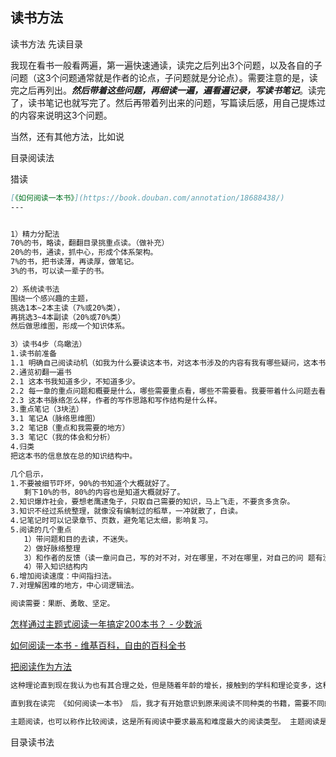 




## 读书方法


读书方法 先读目录

我现在看书一般看两遍，第一遍快速通读，读完之后列出3个问题，以及各自的子问题（这3个问题通常就是作者的论点，子问题就是分论点）。需要注意的是，读完之后再列出。***然后带着这些问题，再细读一遍，遍看遍记录，写读书笔记***。读完了，读书笔记也就写完了。然后再带着列出来的问题，写篇读后感，用自己提炼过的内容来说明这3个问题。

当然，还有其他方法，比如说

目录阅读法

猎读


```markdown
[《如何阅读一本书》](https://book.douban.com/annotation/18688438/)
---


1）精力分配法
70%的书，略读，翻翻目录挑重点读。（做补充）
20%的书，通读，抓中心，形成个体系架构。
7%的书，把书读薄，再读厚，做笔记。
3%的书，可以读一辈子的书。

2）系统读书法
围绕一个感兴趣的主题，
挑选1本~2本主读（7%或20%类），
再挑选3~4本副读（20%或70%类）
然后做思维图，形成一个知识体系。

3）读书4步（鸟瞰法）
1.读书前准备
1.1 明确自己阅读动机（如我为什么要读这本书，对这本书涉及的内容有我有哪些疑问，这本书占我总系统什么地位），选择合适的精力分配。
2.通览初翻一遍书
2.1 这本书我知道多少，不知道多少。
2.2 每一章的重点问题和概要是什么，哪些需要重点看，哪些不需要看。我要带着什么问题去看。
2.3 这本书脉络怎么样，作者的写作思路和写作结构是什么样。
3.重点笔记（3块法）
3.1 笔记A（脉络思维图）
3.2 笔记B（重点和我需要的地方）
3.3 笔记C（我的体会和分析）
4.归类
把这本书的信息放在总的知识结构中。

几个启示，
1.不要被细节吓坏，90%的书知道个大概就好了。
   剩下10%的书，80%的内容也是知道大概就好了。
2.知识爆炸社会，要想老鹰逮兔子，只取自己需要的知识，马上飞走，不要贪多贪杂。
3.知识不经过系统整理，就像没有编制过的稻草，一冲就散了，白读。
4.记笔记时可以记录章节、页数，避免笔记太细，影响复习。
5.阅读的几个重点
   1）带问题和目的去读，不迷失。
   2）做好脉络整理
   3）和作者的反馈（读一章问自己，写的对不对，对在哪里，不对在哪里，对自己的问 题有没有帮助，有没有值得向作者学习的地方，有没有自己以后要避免的错误）
   4）带入知识结构内
6.增加阅读速度：中间指扫法。
7.对理解困难的地方，中心词逻辑法。

阅读需要：果断、勇敢、坚定。
```


[怎样通过主题式阅读一年搞定200本书？ - 少数派](https://sspai.com/post/75288)



[如何阅读一本书 - 维基百科，自由的百科全书](https://zh.wikipedia.org/zh-cn/%E5%A6%82%E4%BD%95%E9%96%B1%E8%AE%80%E4%B8%80%E6%9C%AC%E6%9B%B8)




[把阅读作为方法](https://guangzhengli.com/blog/zh/reading/)

```markdown
这种理论直到现在我认为也有其合理之处，但是随着年龄的增长，接触到的学科和理论变多，这种散漫的阅读习惯还是带来了缺陷。最初让我感觉到吃力的是在大二期间接触了经济学，当时凭借着兴趣借阅了曼昆的《经济学原理》，一口气读完了上下两册大部头。虽然阅读期间感觉重塑了自己的世界观，第一次有了一种解构世界的方法的喜悦，但是读完后心里反而空荡荡的，感觉这些知识犹如浮云般随时都会离自己而去。这和读完文学或者小说后的心态截然不同。

直到我在读完 《如何阅读一本书》 后，我才有开始意识到原来阅读不同种类的书籍，需要不同的阅读方法。就像读小说文学类书籍不求甚解可能是好事，但是阅读专业性书籍，如果不梳理大纲，不进行主题阅读，那么可能就无法说自己读好了这本书。

主题阅读，也可以称作比较阅读，这是所有阅读中要求最高和难度最大的阅读类型。 主题阅读是围绕某个主题同时阅读多种阅读材料，并进行对比、分析。 主题阅读的目标不是全面理解任何一种特定的阅读文本而是为了加深对于某个主题的理解。
```

目录读书法




